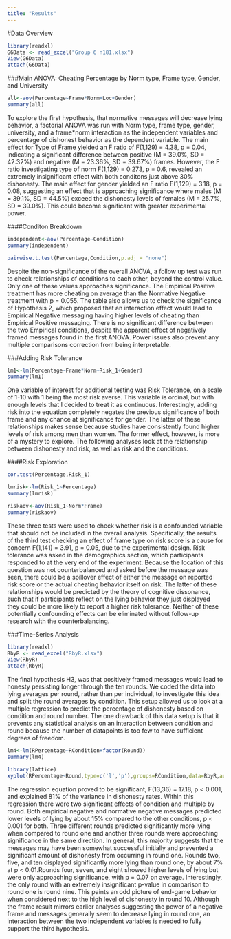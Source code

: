 ```yaml
---
title: "Results"
---
```


#Data Overview
```r
library(readxl)
G6Data <- read_excel("Group 6 n181.xlsx")
View(G6Data)
attach(G6Data)
```

###Main ANOVA: Cheating Percentage by Norm type, Frame type, Gender, and University
```r
all<-aov(Percentage~Frame*Norm+Loc+Gender)
summary(all)
```
  To explore the first hypothesis, that normative messages will decrease lying behavior, a factorial ANOVA was run with Norm type, frame type, gender, university, and a frame*norm interaction as the independent variables and percentage of dishonest behavior as the dependent variable. The main effect for Type of Frame yielded an F ratio of F(1,129) = 4.38, p = 0.04, indicating a significant difference between positive (M = 39.0%, SD = 42.32%) and negative (M = 23.36%, SD = 39.67%) frames. However, the F ratio investigating type of norm F(1,129) = 0.273, p = 0.6, revealed an extremely insignificant effect with both conditons just above 30% dishonesty. The main effect for gender yielded an F ratio F(1,129) = 3.18, p = 0.08, suggesting an effect that is approaching significance where males (M = 39.1%, SD = 44.5%) exceed the dishonesty levels of females (M = 25.7%, SD = 39.0%). This could become significant with greater experimental power.


####Conditon Breakdown
```r
independent<-aov(Percentage~Condition)
summary(independent)

pairwise.t.test(Percentage,Condition,p.adj = "none")
```
  Despite the non-significance of the overall ANOVA, a follow up test was run to check relationships of conditions to each other, beyond the control value. Only one of these values approaches significance. The Empirical Positive treatment has
more cheating on average than the Normative Negative treatment with p = 0.055. The table also allows us to check the significance of Hypothesis 2, which proposed that an interaction effect would lead to Empirical Negative messaging having higher levels of cheating than Empirical Positive messaging. There is no significant difference between the two Empirical conditions, despite the apparent effect of negatively framed messages found in the first ANOVA. Power issues also prevent any multiple comparisons correction from being interpretable.


###Adding Risk Tolerance
```r
lm1<-lm(Percentage~Frame*Norm+Risk_1+Gender)
summary(lm1)
```
  One variable of interest for additional testing was Risk Tolerance, on a scale of 1-10 with 1 being the most risk averse. This variable is ordinal, but with enough levels that I decided to treat it as continuous. Interestingly, adding risk into the equation completely negates the previous significance of both frame and any chance at significance for gender. The latter of these relationships makes sense because studies have consistently found higher levels of risk among men than women. The former effect, however, is more of a mystery to explore. The following analyses look at the relationship between dishonesty and risk, as well as risk and the conditions.

####Risk Exploration
```r
cor.test(Percentage,Risk_1)

lmrisk<-lm(Risk_1~Percentage)
summary(lmrisk)

riskaov<-aov(Risk_1~Norm*Frame)
summary(riskaov)
```
  These three tests were used to check whether risk is a confounded variable that should not be included in the overall analysis. Specifically, the results of the third test checking an effect of frame type on risk score is a cause for concern F(1,141) = 3.91, p = 0.05, due to the experimental design. Risk tolerance was asked in the demographics section, which participants responded to at the very end of the experiment. Because the location of this question was not counterbalanced and asked before the message was seen, there could be a spillover effect of either the message on reported risk score or the actual cheating behavior itself on risk. The latter of these relationships would be predicted by the theory of cognitive dissonance, such that if participants reflect on the lying behavior they just displayed they could be more likely to report a higher risk tolerance. Neither of these potentially confounding effects can be eliminated without follow-up research with the counterbalancing.


###Time-Series Analysis
```r
library(readxl)
RbyR <- read_excel("RbyR.xlsx")
View(RbyR)
attach(RbyR)
```
  The final hypothesis H3, was that positively framed messages would lead to honesty persisting longer through the ten rounds. We coded the data into lying averages per round, rather than per individual, to investigate this idea and split the round averages by condition. This setup allowed us to look at a multiple regression to predict the percentage of dishonesty based on condition and round number. The one drawback of this data setup is that it prevents any statistical analysis on an interaction between condition and round because the number of datapoints is too few to have sufficient degrees of freedom.

```r
lm4<-lm(RPercentage~RCondition+factor(Round))
summary(lm4)

library(lattice)
xyplot(RPercentage~Round,type=c('l','p'),groups=RCondition,data=RbyR,auto.key=T)
```
  
  The regression equation proved to be significant, F(13,36) = 17.18, p < 0.001, and explained 81% of the variance in dishonesty rates. Within this regression there were two significant effects of condition and multiple by round. Both empirical negative and normative negative messages predicted lower levels of lying by about 15% compared to the other conditions, p < 0.001 for both. Three different rounds predicted significantly more lying when compared to round one and another three rounds were approaching significance in the same direction. In general, this majority suggests that the messages may have been somewhat successful initially and prevented a significant amount of dishonesty from occurring in round one. Rounds two, five, and ten displayed significantly more lying than round one, by about 7% at p < 0.01.Rounds four, seven, and eight showed higher levels of lying but were only approaching significance, with p = 0.07 on average. Interestingly, the only round with an extremely insignificant p-value in comparison to round one is round nine. This paints an odd picture of end-game behavior when considered next to the high level of dishonesty in round 10. Although the frame result mirrors earlier analyses suggesting the power of a negative frame and messages generally seem to decrease lying in round one, an interaction between the two independent variables is needed to fully support the third hypothesis.
  
